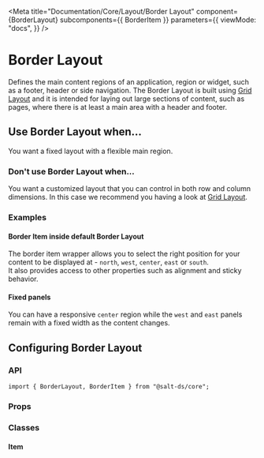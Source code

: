 
<Meta
  title="Documentation/Core/Layout/Border Layout"
  component={BorderLayout}
  subcomponents={{ BorderItem }}
  parameters={{
    viewMode: "docs",
  }}
/>

# Border Layout

Defines the main content regions of an application, region or widget, such as a footer, header or side navigation.
The Border Layout is built using [Grid Layout](?path=/docs/documentation-core-layout-grid-layout--docs) and it is intended for laying out large sections of content, such as pages, where there is at least a main area with a header and footer.

<Canvas>
  <Story id="core-layout-border-layout--all-panels" />
</Canvas>

## Use Border Layout when...

You want a fixed layout with a flexible main region.

### Don't use Border Layout when...

You want a customized layout that you can control in both row and column dimensions. In this case we recommend you having a look at [Grid Layout](?path=/docs/documentation-core-layout-grid-layout--docs).

### Examples

#### Border Item inside default Border Layout

The border item wrapper allows you to select the right position for your content to be displayed at - `north`, `west`, `center`, `east` or `south`.  
It also provides access to other properties such as alignment and sticky behavior.

<Canvas>
  <Story id="core-layout-border-layout-border-item--border-item-wrapper" />
</Canvas>

#### Fixed panels

You can have a responsive `center` region while the `west` and `east` panels remain with a fixed width as the content changes.

<Canvas>
  <Story id="core-layout-border-layout--fixed-panels" />
</Canvas>

## Configuring Border Layout

### API

```
import { BorderLayout, BorderItem } from "@salt-ds/core";
```

### Props

<ArgsTable of={BorderLayout} />

### Classes

#### Item

<CSSClassTable of={BorderItem} />

<HelpAndSupport />
